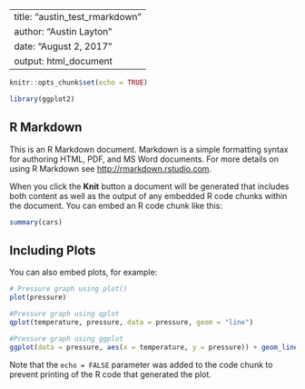 
---
title: "austin_test_rmarkdown"
author: "Austin Layton"
date: "August 2, 2017"
output: html_document
---

```r
knitr::opts_chunk$set(echo = TRUE)

library(ggplot2)

```

## R Markdown

This is an R Markdown document. Markdown is a simple formatting syntax for authoring HTML, PDF, and MS Word documents. For more details on using R Markdown see <http://rmarkdown.rstudio.com>.

When you click the **Knit** button a document will be generated that includes both content as well as the output of any embedded R code chunks within the document. You can embed an R code chunk like this:

```r
summary(cars)
```

## Including Plots

You can also embed plots, for example:

```r

# Pressure graph using plot()
plot(pressure)

#Pressure graph using qplot
qplot(temperature, pressure, data = pressure, geom = "line")

#Pressure graph using ggplot
ggplot(data = pressure, aes(x = temperature, y = pressure)) + geom_line()

```

Note that the `echo = FALSE` parameter was added to the code chunk to prevent printing of the R code that generated the plot.
